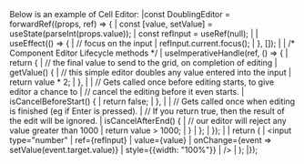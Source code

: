 <framework-specific-section frameworks="react">
Below is an example of Cell Editor:
<snippet transform={false} language="jsx">
|const DoublingEditor = forwardRef((props, ref) => {
|    const [value, setValue] = useState(parseInt(props.value));
|    const refInput = useRef(null);
|
|    useEffect(() => {
|        // focus on the input
|        refInput.current.focus();
|    }, []);
|
|    /* Component Editor Lifecycle methods */
|    useImperativeHandle(ref, () => {
|        return {
|            // the final value to send to the grid, on completion of editing
|            getValue() {
|                // this simple editor doubles any value entered into the input
|                return value * 2;
|            },
|
|            // Gets called once before editing starts, to give editor a chance to
|            // cancel the editing before it even starts.
|            isCancelBeforeStart() {
|                return false;
|            },
|
|            // Gets called once when editing is finished (eg if Enter is pressed).
|            // If you return true, then the result of the edit will be ignored.
|            isCancelAfterEnd() {
|                // our editor will reject any value greater than 1000
|                return value > 1000;
|            }
|        };
|    });
|
|    return (
|        &lt;input type="number"
|               ref={refInput}
|               value={value}
|               onChange={event => setValue(event.target.value)}
|               style={{width: "100%"}}
|        />
|    );
|});
</snippet>

</framework-specific-section>
